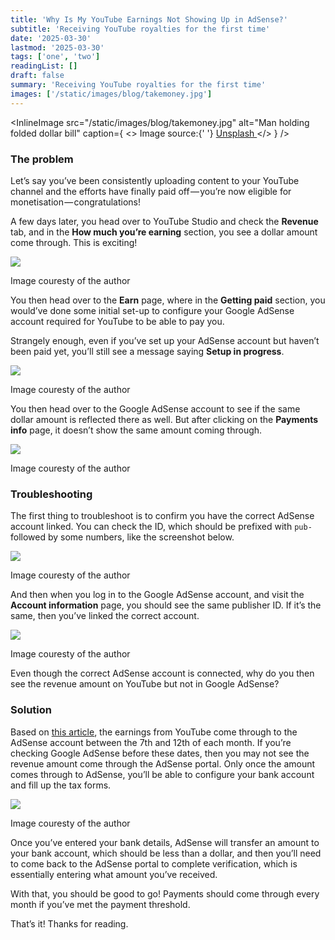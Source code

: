 ```yaml
---
title: 'Why Is My YouTube Earnings Not Showing Up in AdSense?'
subtitle: 'Receiving YouTube royalties for the first time'
date: '2025-03-30'
lastmod: '2025-03-30'
tags: ['one', 'two']
readingList: []
draft: false
summary: 'Receiving YouTube royalties for the first time'
images: ['/static/images/blog/takemoney.jpg']
---
```


<InlineImage
  src="/static/images/blog/takemoney.jpg"
  alt="Man holding folded dollar bill"
  caption={
    <>
      Image source:{' '}
      <a href="https://unsplash.com/photos/man-holding-1-us-dollar-banknote-MNXaW_ABlZY">
        Unsplash
      </a>
    </>
  }
/>

### The problem

Let’s say you’ve been consistently uploading content to your YouTube channel and the efforts have finally paid off — you’re now eligible for monetisation — congratulations!

A few days later, you head over to YouTube Studio and check the **Revenue** tab, and in the **How much you’re earning** section, you see a dollar amount come through. This is exciting!

![](/static/images/blog/contents/1_N1tz_B8N71SGA88yZz-9Xg.png)

Image couresty of the author

You then head over to the **Earn** page, where in the **Getting paid** section, you would’ve done some initial set-up to configure your Google AdSense account required for YouTube to be able to pay you.

Strangely enough, even if you’ve set up your AdSense account but haven’t been paid yet, you’ll still see a message saying **Setup in progress**.

![](/static/images/blog/contents/1__ouNJlppG1fwN_j01x_kzw.png)

Image couresty of the author

You then head over to the Google AdSense account to see if the same dollar amount is reflected there as well. But after clicking on the **Payments info** page, it doesn’t show the same amount coming through.

![](/static/images/blog/contents/1_J0NUGaYoqrWcs15q-t3iGw.png)

Image couresty of the author

### Troubleshooting

The first thing to troubleshoot is to confirm you have the correct AdSense account linked. You can check the ID, which should be prefixed with `pub-` followed by some numbers, like the screenshot below.

![](/static/images/blog/contents/1_wS89pYWWu2LIGsP84FIE9w.png)

Image couresty of the author

And then when you log in to the Google AdSense account, and visit the **Account information** page, you should see the same publisher ID. If it’s the same, then you’ve linked the correct account.

![](/static/images/blog/contents/1_DGHZlwr-EHEKy1kbqDRQvQ.png)

Image couresty of the author

Even though the correct AdSense account is connected, why do you then see the revenue amount on YouTube but not in Google AdSense?

### Solution

Based on [this article](https://support.google.com/youtube/answer/14728151), the earnings from YouTube come through to the AdSense account between the 7th and 12th of each month. If you’re checking Google AdSense before these dates, then you may not see the revenue amount come through the AdSense portal. Only once the amount comes through to AdSense, you’ll be able to configure your bank account and fill up the tax forms.

![](/static/images/blog/contents/1_vpy32t41LydmZ-DSu4AmrA.png)

Image couresty of the author

Once you’ve entered your bank details, AdSense will transfer an amount to your bank account, which should be less than a dollar, and then you’ll need to come back to the AdSense portal to complete verification, which is essentially entering what amount you’ve received.

With that, you should be good to go! Payments should come through every month if you’ve met the payment threshold.

That’s it! Thanks for reading.
